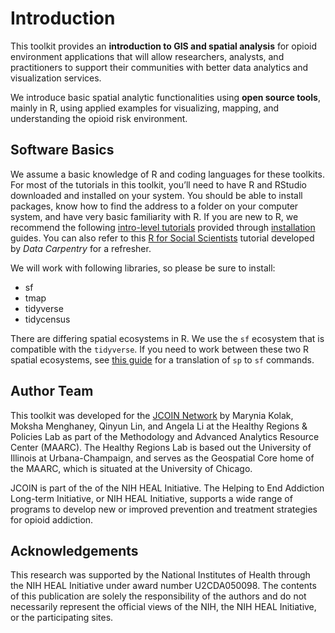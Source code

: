 # Introduction {.unnumbered}

This toolkit provides an **introduction to GIS and spatial analysis** for opioid environment applications that will allow researchers, analysts, and practitioners to support their communities with better data analytics and visualization services.

We introduce basic spatial analytic functionalities using **open source tools**, mainly in R, using applied examples for visualizing, mapping, and understanding the opioid risk environment.

## Software Basics {.unnumbered}

We assume a basic knowledge of R and coding languages for these toolkits. For most of the tutorials in this toolkit, you’ll need to have R and RStudio downloaded and installed on your system. You should be able to install packages, know how to find the address to a folder on your computer system, and have very basic familiarity with R. If you are new to R, we recommend the following [intro-level tutorials](https://learn.datacamp.com/courses/free-introduction-to-r) provided through [installation](https://rspatial.org/intr/1-introduction.html) guides. You can also refer to this [R for Social Scientists](https://datacarpentry.org/r-socialsci/) tutorial developed by *Data Carpentry* for a refresher.

We will work with following libraries, so please be sure to install:

-   sf
-   tmap
-   tidyverse
-   tidycensus

There are differing spatial ecosystems in R. We use the `sf` ecosystem that is compatible with the `tidyverse`. If you need to work between these two R spatial ecosystems, see [this guide](https://github.com/r-spatial/sf/wiki/Migrating) for a translation of `sp` to `sf` commands.

## Author Team {.unnumbered}

This toolkit was developed for the [JCOIN Network](https://heal.nih.gov/research/research-to-practice/jcoin) by Marynia Kolak, Moksha Menghaney, Qinyun Lin, and Angela Li at the Healthy Regions & Policies Lab as part of the Methodology and Advanced Analytics Resource Center (MAARC). The Healthy Regions Lab is based out the University of Illinois at Urbana-Champaign, and serves as the Geospatial Core home of the MAARC, which is situated at the University of Chicago.

JCOIN is part of the of the NIH HEAL Initiative. The Helping to End Addiction Long-term Initiative, or NIH HEAL Initiative, supports a wide range of programs to develop new or improved prevention and treatment strategies for opioid addiction.

## Acknowledgements {.unnumbered}

This research was supported by the National Institutes of Health through the NIH HEAL Initiative under award number U2CDA050098. The contents of this publication are solely the responsibility of the authors and do not necessarily represent the official views of the NIH, the NIH HEAL Initiative, or the participating sites.
